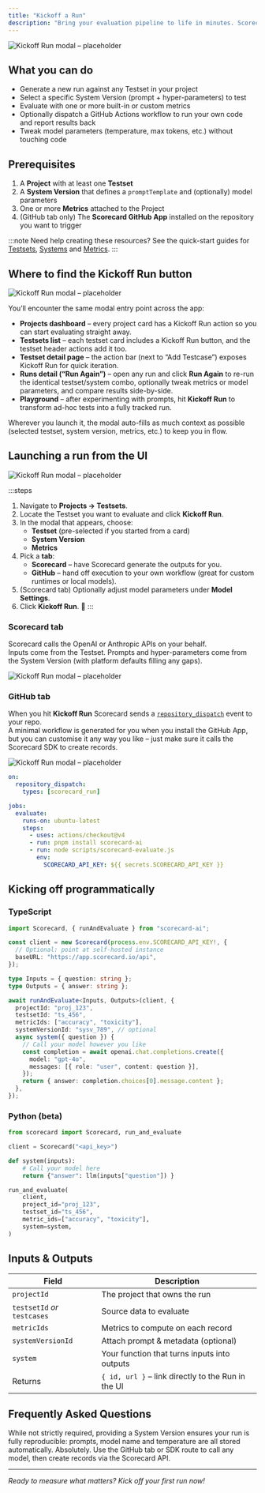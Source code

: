```yaml
---
title: "Kickoff a Run"
description: "Bring your evaluation pipeline to life in minutes. Scorecard lets you generate LLM outputs and score them with your chosen metrics instantly – all from the Scorecard UI or straight from CI."
---
```


![Kickoff Run modal – placeholder](../images/kickoff-run/kickoff-run-1.png)

## What you can do

- Generate a new run against any Testset in your project
- Select a specific System Version (prompt \+ hyper-parameters) to test
- Evaluate with one or more built-in or custom metrics
- Optionally dispatch a GitHub Actions workflow to run your own code and report results back
- Tweak model parameters (temperature, max tokens, etc.) without touching code

## Prerequisites

1. A **Project** with at least one **Testset**
2. A **System Version** that defines a `promptTemplate` and (optionally) model parameters
3. One or more **Metrics** attached to the Project
4. (GitHub tab only) The **Scorecard GitHub App** installed on the repository you want to trigger

:::note
Need help creating these resources? See the quick-start guides for [Testsets](/features/testset-management), [Systems](/features/systems) and [Metrics](/features/best-in-class-metrics).
:::

## Where to find the **Kickoff Run** button

![Kickoff Run modal – placeholder](../images/kickoff-run/kickoff-run-2.png)

You’ll encounter the same modal entry point across the app:

- **Projects dashboard** – every project card has a Kickoff Run action so you can start evaluating straight away.
- **Testsets list** – each testset card includes a Kickoff Run button, and the testset header actions add it too.
- **Testset detail page** – the action bar (next to “Add Testcase”) exposes Kickoff Run for quick iteration.
- **Runs detail (“Run Again”)** – open any run and click **Run Again** to re-run the identical testset/system combo, optionally tweak metrics or model parameters, and compare results side-by-side.
- **Playground** – after experimenting with prompts, hit **Kickoff Run** to transform ad-hoc tests into a fully tracked run.

Wherever you launch it, the modal auto-fills as much context as possible (selected testset, system version, metrics, etc.) to keep you in flow.

## Launching a run from the UI

![Kickoff Run modal – placeholder](../images/kickoff-run/kickoff-run-3.png)

:::steps

1. Navigate to **Projects → Testsets**.
2. Locate the Testset you want to evaluate and click **Kickoff Run**.
3. In the modal that appears, choose:
   - **Testset** (pre-selected if you started from a card)
   - **System Version**
   - **Metrics**
4. Pick a **tab**:
   - **Scorecard** – have Scorecard generate the outputs for you.
   - **GitHub** – hand off execution to your own workflow (great for custom runtimes or local models).
5. (Scorecard tab) Optionally adjust model parameters under **Model Settings**.
6. Click **Kickoff Run**. 🎉
   :::

### Scorecard tab

Scorecard calls the OpenAI or Anthropic APIs on your behalf.\
Inputs come from the Testset. Prompts and hyper-parameters come from the System Version (with platform defaults filling any gaps).

![Kickoff Run modal – placeholder](../images/kickoff-run/kickoff-run-scorecard-tab.png)

### GitHub tab

When you hit **Kickoff Run** Scorecard sends a [`repository_dispatch`](https://docs.github.com/en/actions/using-workflows/events-that-trigger-workflows#repository_dispatch) event to your repo.\
A minimal workflow is generated for you when you install the GitHub App, but you can customise it any way you like – just make sure it calls the Scorecard SDK to create records.

![Kickoff Run modal – placeholder](../images/kickoff-run/kickoff-run-github-tab.png)

```yaml .github/workflows/scorecard.yml
on:
  repository_dispatch:
    types: [scorecard_run]

jobs:
  evaluate:
    runs-on: ubuntu-latest
    steps:
      - uses: actions/checkout@v4
      - run: pnpm install scorecard-ai
      - run: node scripts/scorecard-evaluate.js
        env:
          SCORECARD_API_KEY: ${{ secrets.SCORECARD_API_KEY }}
```

## Kicking off programmatically

### TypeScript

```ts
import Scorecard, { runAndEvaluate } from "scorecard-ai";

const client = new Scorecard(process.env.SCORECARD_API_KEY!, {
  // Optional: point at self-hosted instance
  baseURL: "https://app.scorecard.io/api",
});

type Inputs = { question: string };
type Outputs = { answer: string };

await runAndEvaluate<Inputs, Outputs>(client, {
  projectId: "proj_123",
  testsetId: "ts_456",
  metricIds: ["accuracy", "toxicity"],
  systemVersionId: "sysv_789", // optional
  async system({ question }) {
    // Call your model however you like
    const completion = await openai.chat.completions.create({
      model: "gpt-4o",
      messages: [{ role: "user", content: question }],
    });
    return { answer: completion.choices[0].message.content };
  },
});
```

### Python (beta)

```py
from scorecard import Scorecard, run_and_evaluate

client = Scorecard("<api_key>")

def system(inputs):
    # Call your model here
    return {"answer": llm(inputs["question"]) }

run_and_evaluate(
    client,
    project_id="proj_123",
    testset_id="ts_456",
    metric_ids=["accuracy", "toxicity"],
    system=system,
)
```

## Inputs & Outputs

| Field                        | Description                                        |
| ---------------------------- | -------------------------------------------------- |
| `projectId`                  | The project that owns the run                      |
| `testsetId` _or_ `testcases` | Source data to evaluate                            |
| `metricIds`                  | Metrics to compute on each record                  |
| `systemVersionId`            | Attach prompt & metadata (optional)                |
| `system`                     | Your function that turns inputs into outputs       |
| Returns                      | `{ id, url }` – link directly to the Run in the UI |

## Frequently Asked Questions

<Accordion>
  <AccordionItem title="Do I need a System Version?">
  While not strictly required, providing a System Version ensures your run is fully reproducible: prompts, model name and temperature are all stored automatically.
</AccordionItem>

  <AccordionItem title="Can I run on self-hosted models?">
  Absolutely. Use the GitHub tab or SDK route to call any model, then create records via the Scorecard API.
</AccordionItem>
</Accordion>

---

_Ready to measure what matters? Kick off your first run now\!_